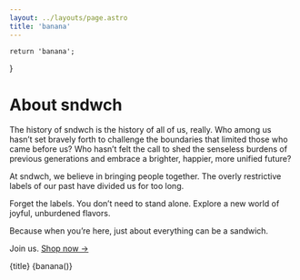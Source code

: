 ```yaml
---
layout: ../layouts/page.astro
title: 'banana'
---
```


	return 'banana';
}

# About sndwch

The history of sndwch is the history of all of us, really. Who among us hasn’t set bravely forth to challenge the boundaries that limited those who came before us? Who hasn’t felt the call to shed the senseless burdens of previous generations and embrace a brighter, happier, more unified future?

At sndwch, we believe in bringing people together. The overly restrictive labels of our past have divided us for too long.

Forget the labels. You don’t need to stand alone. Explore a new world of joyful, unburdened flavors.

Because when you’re here, just about everything can be a sandwich.

Join us. [Shop now &rarr;](/shop)

<ShopItems />
{title}
{banana()}
